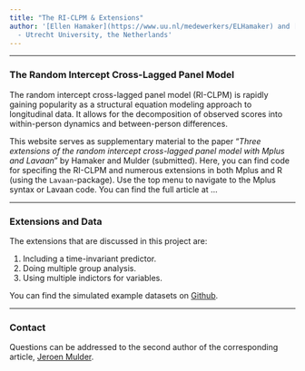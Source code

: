 ```yaml
---
title: "The RI-CLPM & Extensions"
author: '[Ellen Hamaker](https://www.uu.nl/medewerkers/ELHamaker) and [Jeroen Mulder](https://www.uu.nl/medewerkers/JDMulder)
  - Utrecht University, the Netherlands'
---
```


----

### The Random Intercept Cross-Lagged Panel Model
The random intercept cross-lagged panel model (RI-CLPM) is rapidly gaining popularity as a structural equation modeling approach to longitudinal data. It allows for the decomposition of observed scores into within-person dynamics and between-person differences. 

This website serves as supplementary material to the paper "*Three extensions of the random intercept cross-lagged panel model with Mplus and Lavaan*" by Hamaker and Mulder (submitted). Here, you can find code for specifing the RI-CLPM and numerous extensions in both Mplus and R (using the `Lavaan`-package). Use the top menu to navigate to the Mplus syntax or Lavaan code. You can find the full article at ...

----

### Extensions and Data
The extensions that are discussed in this project are:

1. Including a time-invariant predictor. 
2. Doing multiple group analysis. 
3. Using multiple indictors for variables. 

You can find the simulated example datasets on [Github](/RICLPM/data).

----

### Contact
Questions can be addressed to the second author of the corresponding article, [Jeroen Mulder](mailto:j.d.mulder@uu.nl). 
